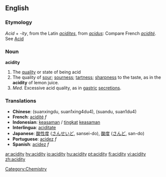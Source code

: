 ==English==

===Etymology===
''Acid'' + ''-ity'', from the Latin ''[[acidites]]'', from ''[[acidus]]'': Compare French ''[[acidité]]''. See [[Acid]]

===Noun===
'''acidity'''
# The [[quality]] or state of being acid
# The quality of [[sour]]; [[sourness]]; [[tartness]]; [[sharpness]] to the taste, as in the '''acidity''' of lemon juice.
# ''Med.'' Excessive acid quality, as in [[gastric]] [[secretions]].

===Translations===
*'''Chinese''': (suanxingdu, suan1xing4du4), (suandu, suan1du4)
*'''French''': [[acidité]] ''f''
*'''Indonesian''': [[asam|keasaman]] / [[tingkat]] [[asam|keasaman]]
*'''Interlingua''': [[aciditate]]
*'''Japanese''': [[酸性度]] ([[さんせいど]], sansei-do),  [[酸度]] ([[さんど]], san-do)
*'''Portuguese''': [[acidez]] ''f''
*'''Spanish''': [[acidez]] ''f''

[[Category:Chemistry]]

[[ar:acidity]]
[[hy:acidity]]
[[io:acidity]]
[[hu:acidity]]
[[pt:acidity]]
[[fi:acidity]]
[[vi:acidity]]
[[zh:acidity]]
